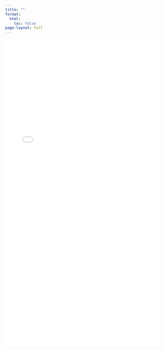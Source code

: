 ```yaml
---
title: ""
format:
  html:
    toc: false
page-layout: full
---
```


<iframe src="CV.pdf" width="100%" height="1000px" style="border: none;">
  This browser does not support PDFs. Please download the PDF to view it: 
  <a href="CV.pdf">Download CV</a>.
</iframe>

<!-- {{< pdf doc/CV.pdf width=100% height=1000 >}} -->

